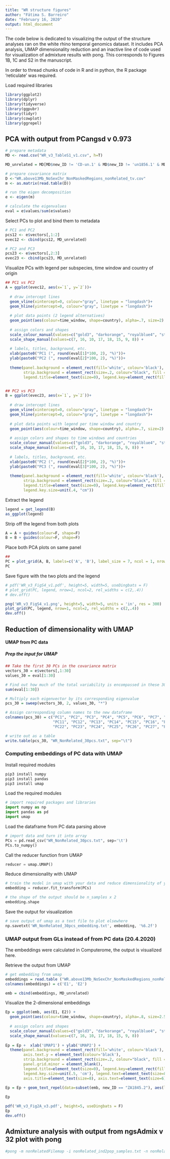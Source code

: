 ```yaml
---
title: "WR structure figures"
author: "Fátima S. Barreiro"
date: "February 16, 2020"
output: html_document
---
```


The code below is dedicated to visualizing the output of the structure analyses ran on the white rhino temporal genomics dataset. It includes PCA analysis, UMAP dimensionality reduction and an inactive line of code used for visualization of admixture results with pong. This corresponds to Figures 1B, 1C and S2 in the manuscript.

In order to thread chunks of code in R and in python, the R package 'reticulate' was required.



Load required libraries
```r
library(ggplot2)
library(dplyr)
library(tidyverse)
library(ggpubr)
library(tidyr)
library(cowplot)
library(ggrepel)
```


## PCA with output from PCangsd v 0.973

```r
# prepare metadata
MD <- read.csv("WR_v3_TableS1_v1.csv", h=T)

MD_unrelated = MD[MD$new_ID != 'CD-un.1' & MD$new_ID != 'un1856.1' & MD$new_ID != 'ZA1842.1', ]
```

```r
# prepare covariance matrix
D <-"WR.above13Mb_NoSexChr_NonMaskedRegions_nonRelated_tv.cov"
m <- as.matrix(read.table(D))

# run the eigen decomposition
e <- eigen(m)

# calculate the eigenvalues
eval = e$values/sum(e$values)
```


Select PCs to plot and bind them to metadata
```r
# PC1 and PC2
pcs12 <- e$vectors[,1:2]
evec12 <- cbind(pcs12, MD_unrelated)

# PC2 and PC3
pcs23 <- e$vectors[,2:3]
evec23 <- cbind(pcs23, MD_unrelated)
```


Visualize PCs with legend per subspecies, time window and country of origin
```r
## PC1 vs PC2
A = ggplot(evec12, aes(x=`1`, y=`2`))+
  
  # draw intercept lines
  geom_vline(xintercept=0, colour="gray", linetype = "longdash")+
  geom_hline(yintercept=0, colour="gray", linetype = "longdash")+
  
  # plot data points (2 legend alternatives)
  geom_point(aes(colour=time_window, shape=country), alpha=.7, size=2) + 
  
  # assign colors and shapes
  scale_colour_manual(values=c("gold3", "darkorange", "royalblue4", "steelblue3")) +
  scale_shape_manual(values=c(7, 16, 10, 17, 18, 15, 9, 8)) +
  
  # labels, titles, background, etc.
  xlab(paste0("PC1 (", round(eval[1]*100, 2), "%)"))+
  ylab(paste0("PC2 (", round(eval[2]*100, 2), "%)"))+
  
  theme(panel.background = element_rect(fill='white', colour='black'), axis.text.x = element_text(colour='black'), axis.text.y = element_text(colour='black'), 
        strip.background = element_rect(size=.2, colour="black", fill ="#FFA5004D"), panel.grid.major = element_blank(), panel.grid.minor = element_blank(), 
        legend.title=element_text(size=0), legend.key=element_rect(fill="white", colour="white"), axis.title=element_text(size=8), legend.text=element_text(size=7), legend.key.size=unit(.4, "cm"))


## PC2 vs PC3
B = ggplot(evec23, aes(x=`1`, y=`2`))+
  
  # draw intercept lines
  geom_vline(xintercept=0, colour="gray", linetype = "longdash")+
  geom_hline(yintercept=0, colour="gray", linetype = "longdash")+
  
  # plot data points with legend per time window and country
  geom_point(aes(colour=time_window, shape=country), alpha=.7, size=2) + 
  
  # assign colors and shapes to time windows and countries
  scale_colour_manual(values=c("gold3", "darkorange", "royalblue4", "steelblue3")) +
  scale_shape_manual(values=c(7, 16, 10, 17, 18, 15, 9, 8)) +
  
  # labels, titles, background, etc.
  xlab(paste0("PC2 (", round(eval[2]*100, 2), "%)"))+
  ylab(paste0("PC3 (", round(eval[3]*100, 2), "%)"))+
  
  theme(panel.background = element_rect(fill='white', colour='black'), axis.text.x = element_text(colour='black'), axis.text.y = element_text(colour='black'), 
        strip.background = element_rect(size=.2, colour="black", fill ="#FFA5004D"), panel.grid.major = element_blank(), panel.grid.minor = element_blank(), 
        legend.title=element_text(size=0), legend.key=element_rect(fill="white", colour="white"), axis.title=element_text(size=8), legend.text=element_text(size=7),
        legend.key.size=unit(.4, "cm"))

```


Extract the legend

```r
legend = get_legend(B)
as_ggplot(legend)
```

Strip off the legend from both plots
```r
A = A + guides(colour=F, shape=F)
B = B + guides(colour=F, shape=F)
```

Place both PCA plots on same panel
```r
## 
PC = plot_grid(A, B, labels=c('A', 'B'), label_size = 7, ncol = 1, nrow = 2)
PC
```


Save figure with the two plots and the legend
```r
# pdf('WR_v3_FigS4_v1.pdf', height=5, width=5, useDingbats = F)
# plot_grid(PC, legend, nrow=1, ncol=2, rel_widths = c(2,.4))
# dev.off()
```

```r
png('WR_v3_FigS4_v1.png', height=5, width=5, units = 'in', res = 300)
plot_grid(PC, legend, nrow=1, ncol=2, rel_widths = c(2,.4))
dev.off()
```

################################################################################

## Reduction of dimensionality with UMAP



#### UMAP from PC data

##### Prep the input for UMAP

```r
## Take the first 30 PCs in the covariance matrix
vectors_30 = e$vectors[,1:30]
values_30 = eval[1:30]

# Find out how much of the total variability is encompassed in these 30 PCs
sum(eval[1:30])

# Multiply each eigenvector by its corresponding eigenvalue
pcs_30 = sweep(vectors_30, 2, values_30, "*")

# Assign corresponding column names to the new dataframe
colnames(pcs_30) = c("PC1", "PC2", "PC3", "PC4", "PC5", "PC6", "PC7", "PC8", "PC9", "PC10",
                     "PC11", "PC12", "PC13", "PC14", "PC15", "PC16", "PC17", "PC18", "PC19", "PC20", "PC21", 
                     "PC22", "PC23", "PC24", "PC25", "PC26", "PC27", "PC28", "PC29", "PC30")
```

```r
# write out as a table
write.table(pcs_30, "WR_NonRelated_30pcs.txt", sep="\t")
```



### Computing embeddings of PC data with UMAP

Install required modules
```bash
pip3 install numpy
pip3 install pandas
pip3 install umap
```


Load the required modules
```python
# import required packages and libraries
import numpy as np
import pandas as pd
import umap
```


Load the dataframe from PC data parsing above
```python
# import data and turn it into array
PCs = pd.read_csv("WR_NonRelated_30pcs.txt", sep='\t')
PCs.to_numpy()
```

Call the reducer function from UMAP
```python
reducer = umap.UMAP()
```

Reduce dimensionality with UMAP
```python
# train the model in umap with your data and reduce dimensionality of your dataset
embedding = reducer.fit_transform(PCs)

# the shape of the output should be n_samples x 2
embedding.shape 
```

Save the output for visualization
```python
# save output of umap as a text file to plot elsewhere
np.savetxt('WR_NonRelated_30pcs_embedding.txt', embedding, '%6.2f')
```




### UMAP output from GLs instead of from PC data (20.4.2020)

The embeddings were calculated in Computerome, the output is visualized here.

Retrieve the output from UMAP
```r
# get embedding from umap
embeddings = read.table ("WR.above13Mb_NoSexChr_NonMaskedRegions_nonRelated_tv.emb.txt", h=F)
colnames(embeddings) = c('E1', 'E2')

emb = cbind(embeddings, MD_unrelated)
```

Visualize the 2-dimensional embeddings
```r
Ep = ggplot(emb, aes(E1, E2)) + 
  geom_point(aes(colour=time_window, shape=country), alpha=.8, size=2.5) +
  
  # assign colors and shapes
  scale_colour_manual(values=c("gold3", "darkorange", "royalblue4", "steelblue2")) +
  scale_shape_manual(values=c(7, 16, 10, 17, 18, 15, 9, 8))
  
Ep = Ep +  xlab('UMAP1') + ylab('UMAP2') +
  theme(panel.background = element_rect(fill='white', colour='black'), axis.text.x = element_text(colour='black'), 
        axis.text.y = element_text(colour='black'), 
        strip.background = element_rect(size=.2, colour="black", fill ="#FFA5004D"), panel.grid.major = element_blank(), 
        panel.grid.minor = element_blank(), 
        legend.title=element_text(size=0), legend.key=element_rect(fill="white", colour="white"), 
        legend.key.size=unit(.5, 'cm'), legend.text=element_text(size=8),
        axis.title=element_text(size=8), axis.text=element_text(size=6))
  
Ep = Ep + geom_text_repel(data=subset(emb, new_ID == "ZA1845.2"), aes(label=new_ID), segment.size=.18, size=4, colour="gray10", ylim=c(NA, -2.5), xlim=c(NA, 20))

Ep
```


```r
pdf('WR_v3_Fig2A_v3.pdf', height=5, useDingbats = F)
Ep
dev.off()
```





## Admixture analysis with output from ngsAdmix v 32 plot with pong

```bash
#pong -m nonRelatedFilemap -i nonRelated_ind2pop_samples.txt -n nonRelated_poporder_final_newids.txt -l colourpalette_k6.txt
```


